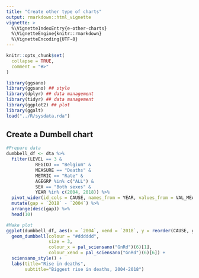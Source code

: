 ```yaml
---
title: "Create other type of charts"
output: rmarkdown::html_vignette
vignette: >
  %\VignetteIndexEntry{e-other-charts}
  %\VignetteEngine{knitr::rmarkdown}
  %\VignetteEncoding{UTF-8}
---
```


```r
knitr::opts_chunk$set(
  collapse = TRUE,
  comment = "#>"
)
```

```r
library(ggsano)
library(ggsano) ## style
library(dplyr) ## data management
library(tidyr) ## data management
library(ggplot2) ## plot
library(ggalt)
load("../R/sysdata.rda")
```

## Create a Dumbell chart

```r
#Prepare data
dumbbell_df <- dta %>%
  filter(LEVEL == 3 &
           REGIOJ == "Belgium" &
           MEASURE == "Deaths" &
           METRIC == "Rate" &
           AGEGRP %in% c("ALL") &
           SEX == "Both sexes" &
           YEAR %in% c(2004, 2018)) %>%
  pivot_wider(id_cols = CAUSE, names_from = YEAR, values_from = VAL_MEAN) %>%
  mutate(gap = `2018` - `2004`) %>%
  arrange(desc(gap)) %>%
  head(10)

#Make plot
ggplot(dumbbell_df, aes(x = `2004`, xend = `2018`, y = reorder(CAUSE, gap), group = CAUSE)) + 
  geom_dumbbell(colour = "#dddddd",
                size = 3,
                colour_x = pal_sciensano("GnRd")(6)[1],
                colour_xend = pal_sciensano("GnRd")(6)[6]) +
  sciensano_style() + 
  labs(title="Rise in deaths",
       subtitle="Biggest rise in deaths, 2004-2018")
```


